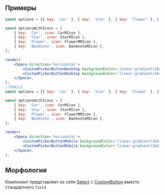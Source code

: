 ## Примеры

```jsx live mobileHeight={640}
const options = [{ key: 'Car' }, { key: 'Star' }, { key: 'Flower' }, { key: 'Banknote' }];

const optionsWithIcons = [
    { key: 'Car', icon: CarMIcon },
    { key: 'Star', icon: StarMIcon },
    { key: 'Flower', icon: FlowerMMIcon },
    { key: 'Banknote', icon: BanknoteMIcon },
];

render(
    <Space direction='horizontal'>
        <CustomPickerButtonDesktop backgroundColor='linear-gradient(264.15deg, #FF42CA 0%, #FF8A00 100%)' options={optionsWithIcons} label='Picker button' />
        <CustomPickerButtonDesktop backgroundColor='linear-gradient(264.15deg, #FF42CA 0%, #FF8A00 100%)' options={options} variant='compact' />
    </Space>,
);
//MOBILE
const options = [{ key: 'Car' }, { key: 'Star' }, { key: 'Flower' }, { key: 'Banknote' }];

const optionsWithIcons = [
    { key: 'Car', icon: CarMIcon },
    { key: 'Star', icon: StarMIcon },
    { key: 'Flower', icon: FlowerMMIcon },
    { key: 'Banknote', icon: BanknoteMIcon },
];

render(
    <Space direction='horizontal'>
        <CustomPickerButtonMobile backgroundColor='linear-gradient(264.15deg, #FF42CA 0%, #FF8A00 100%)' options={optionsWithIcons} label='Picker button' />
        <CustomPickerButtonMobile backgroundColor='linear-gradient(264.15deg, #FF42CA 0%, #FF8A00 100%)' options={options} variant='compact' />
    </Space>,
);
```

## Морфология

Компонент представляет из себя [Select](/docs/components-select--docs) с [CustomButton](/docs/components-custombutton--docs) вместо стандартного `field`.
